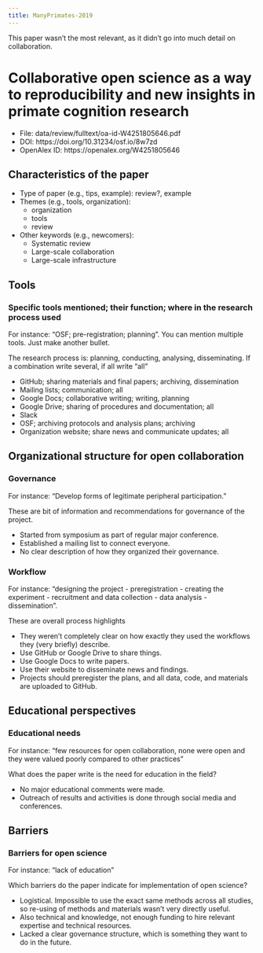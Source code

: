 ```yaml
---
title: ManyPrimates-2019
---
```


::: callout-note
This paper wasn't the most relevant, as it didn't go into much detail on
collaboration.
:::

# Collaborative open science as a way to reproducibility and new insights in primate cognition research

-   File: data/review/fulltext/oa-id-W4251805646.pdf
-   DOI: https://doi.org/10.31234/osf.io/8w7zd
-   OpenAlex ID: https://openalex.org/W4251805646

## Characteristics of the paper

-   Type of paper (e.g., tips, example): review?, example
-   Themes (e.g., tools, organization):
    -   organization
    -   tools
    -   review
-   Other keywords (e.g., newcomers):
    -   Systematic review
    -   Large-scale collaboration
    -   Large-scale infrastructure

## Tools

### Specific tools mentioned; their function; where in the research process used

::: content-hidden
For instance: "OSF; pre-registration; planning". You can mention
multiple tools. Just make another bullet.

The research process is: planning, conducting, analysing, disseminating.
If a combination write several, if all write "all"
:::

-   GitHub; sharing materials and final papers; archiving, dissemination
-   Mailing lists; communication; all
-   Google Docs; collaborative writing; writing, planning
-   Google Drive; sharing of procedures and documentation; all
-   Slack
-   OSF; archiving protocols and analysis plans; archiving
-   Organization website; share news and communicate updates; all

## Organizational structure for open collaboration

### Governance

::: content-hidden
For instance: "Develop forms of legitimate peripheral participation."

These are bit of information and recommendations for governance of the
project.
:::

-   Started from symposium as part of regular major conference.
-   Established a mailing list to connect everyone.
-   No clear description of how they organized their governance.

### Workflow

::: content-hidden
For instance: "designing the project - preregistration - creating the
experiment - recruitment and data collection - data analysis -
dissemination".

These are overall process highlights
:::

-   They weren't completely clear on how exactly they used the workflows
    they (very briefly) describe.
-   Use GitHub or Google Drive to share things.
-   Use Google Docs to write papers.
-   Use their website to disseminate news and findings.
-   Projects should preregister the plans, and all data, code, and
    materials are uploaded to GitHub.

## Educational perspectives

### Educational needs

::: content-hidden
For instance: "few resources for open collaboration, none were open and
they were valued poorly compared to other practices"

What does the paper write is the need for education in the field?
:::

-   No major educational comments were made.
-   Outreach of results and activities is done through social media and
    conferences.

## Barriers

### Barriers for open science

::: content-hidden
For instance: "lack of education"

Which barriers do the paper indicate for implementation of open science?
:::

-   Logistical. Impossible to use the exact same methods across all
    studies, so re-using of methods and materials wasn't very directly
    useful.
-   Also technical and knowledge, not enough funding to hire relevant
    expertise and technical resources.
-   Lacked a clear governance structure, which is something they want to
    do in the future.
